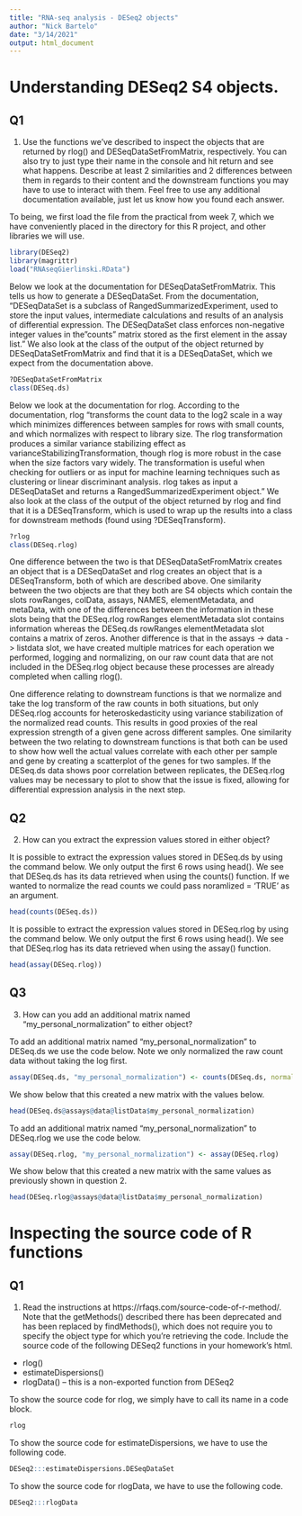 ```yaml
---
title: "RNA-seq analysis - DESeq2 objects"
author: "Nick Bartelo"
date: "3/14/2021"
output: html_document
---
```


# Understanding DESeq2 S4 objects.

## Q1 

1. Use the functions we’ve described to inspect the objects that are returned by rlog() and DESeqDataSetFromMatrix, respectively. You can also try to just type their name in the console and hit return and see what happens. Describe at least 2 similarities and 2 differences between them in regards to their content and the downstream functions you may have to use to interact with them. Feel free to use any additional documentation available, just let us know how you found each answer.

To being, we first load the file from the practical from week 7, which we have conveniently placed in the directory for this R project, and other libraries we will use.

```r
library(DESeq2)
library(magrittr)
load("RNAseqGierlinski.RData")
```

Below we look at the documentation for DESeqDataSetFromMatrix. This tells us how to generate a DESeqDataSet. From the documentation, "DESeqDataSet is a subclass of RangedSummarizedExperiment, used to store the input values, intermediate calculations and results of an analysis of differential expression. The DESeqDataSet class enforces non-negative integer values in the "counts" matrix stored as the first element in the assay list." We also look at the class of the output of the object returned by DESeqDataSetFromMatrix and find that it is a DESeqDataSet, which we expect from the documentation above. 

```r
?DESeqDataSetFromMatrix
class(DESeq.ds)
```

Below we look at the documentation for rlog. According to the documentation, rlog "transforms the count data to the log2 scale in a way which minimizes differences between samples for rows with small counts, and which normalizes with respect to library size. The rlog transformation produces a similar variance stabilizing effect as varianceStabilizingTransformation, though rlog is more robust in the case when the size factors vary widely. The transformation is useful when checking for outliers or as input for machine learning techniques such as clustering or linear discriminant analysis. rlog takes as input a DESeqDataSet and returns a RangedSummarizedExperiment object." We also look at the class of the output of the object returned by rlog and find that it is a DESeqTransform, which is used to wrap up the results into a class for downstream methods (found using ?DESeqTransform). 

```r
?rlog
class(DESeq.rlog)
```

One difference between the two is that DESeqDataSetFromMatrix creates an object that is a DESeqDataSet and rlog creates an object that is a DESeqTransform, both of which are described above. One similarity between the two objects are that they both are S4 objects which contain the slots rowRanges, colData, assays, NAMES, elementMetadata, and metaData, with one of the differences between the information in these slots being that the DESeq.rlog rowRanges elementMetadata slot contains information whereas the DESeq.ds rowRanges elementMetadata slot contains a matrix of zeros. Another difference is that in the assays -> data -> listdata slot, we have created multiple matrices for each operation we performed, logging and normalizing, on our raw count data that are not included in the DESeq.rlog object because these processes are already completed when calling rlog().

One difference relating to downstream functions is that we normalize and take the log transform of the raw counts in both situations, but only DESeq.rlog accounts for heteroskedasticity using variance stabilization of the normalized read counts. This results in good proxies of the real expression strength of a given gene across different samples. One similarity between the two relating to downstream functions is that both can be used to show how well the actual values correlate with each other per sample and gene by creating a scatterplot of the genes for two samples. If the DESeq.ds data shows poor correlation between replicates, the DESeq.rlog values may be necessary to plot to show that the issue is fixed, allowing for differential expression analysis in the next step. 

## Q2 

2. How can you extract the expression values stored in either object?

It is possible to extract the expression values stored in DESeq.ds by using the command below. We only output the first 6 rows using head(). We see that DESeq.ds has its data retrieved when using the counts() function. If we wanted to normalize the read counts we could pass noramlized = 'TRUE' as an argument. 

```r
head(counts(DESeq.ds))
```

It is possible to extract the expression values stored in DESeq.rlog by using the command below. We only output the first 6 rows using head(). We see that DESeq.rlog has its data retrieved when using the assay() function. 

```r
head(assay(DESeq.rlog))
```

## Q3

3. How can you add an additional matrix named “my_personal_normalization” to either object?

To add an additional matrix named "my_personal_normalization" to DESeq.ds we use the code below. Note we only normalized the raw count data without taking the log first.

```r
assay(DESeq.ds, "my_personal_normalization") <- counts(DESeq.ds, normalized = TRUE)
```

We show below that this created a new matrix with the values below. 

```r
head(DESeq.ds@assays@data@listData$my_personal_normalization)
```

To add an additional matrix named "my_personal_normalization" to DESeq.rlog we use the code below.

```r
assay(DESeq.rlog, "my_personal_normalization") <- assay(DESeq.rlog)
```

We show below that this created a new matrix with the same values as previously shown in question 2. 

```r
head(DESeq.rlog@assays@data@listData$my_personal_normalization)
```

# Inspecting the source code of R functions

## Q1 

1. Read the instructions at https://rfaqs.com/source-code-of-r-method/. Note that the getMethods() described there has been deprecated and has been replaced by findMethods(), which does not require you to specify the object type for which you’re retrieving the code. Include the source code of the following DESeq2 functions in your homework’s html.

* rlog()
* estimateDispersions()
* rlogData() – this is a non-exported function from DESeq2

To show the source code for rlog, we simply have to call its name in a code block. 

```r
rlog
```

To show the source code for estimateDispersions, we have to use the following code. 

```r
DESeq2:::estimateDispersions.DESeqDataSet
```

To show the source code for rlogData, we have to use the following code.

```r
DESeq2:::rlogData
```

